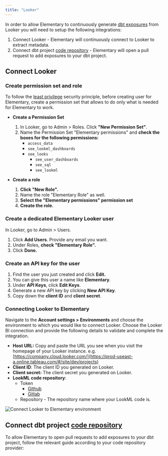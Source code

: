 ```yaml
---
title: "Looker"
---
```


In order to allow Elementary to continuously generate [dbt exposures](https://docs.getdbt.com/docs/build/exposures) from Looker you will need to setup the following integrations:

1. Connect Looker - Elementary will continuously connect to Looker to extract metadata.
2. Connect dbt project [code repository](/cloud/integrations/code-repo/connect-code-repo) - Elementary will open a pull request to add exposures to your dbt project.

## Connect Looker

### Create permission set and role

To follow the [least privilege](https://en.wikipedia.org/wiki/Principle_of_least_privilege) security principle, before creating user for Elementary, create a permission set that allows to do only what is needed for Elementary to work.

- **Create a Permission Set**

  1.  In Looker, go to Admin > Roles. Click **"New Permission Set"**.
  2.  Name the Permission Set "Elementary permissions" and **check the boxes for the following permissions:**
      - `access_data`
      - `see_lookml_dashboards`
      - `see_looks`
        - `see_user_dashboards`
        - `see_sql`
        - `see_lookml`

- **Create a role**

  1.  **Click "New Role".**
  2.  Name the role "Elementary Role" as well.
  3.  **Select the "**Elementary permissions**" permission set**
  4.  **Create the role.**

### Create a dedicated Elementary Looker user

In Looker, go to Admin > Users.

1. Click **Add Users**. Provide any email you want.
2. Under Roles, **check "Elementary Role".**
3. Click **Done.**

### Create an API key for the user

1. Find the user you just created and click **Edit.**
2. You can give this user a name like **Elementary**.
3. Under **API Keys**, click **Edit Keys**.
4. Generate a new API key by clicking **New API Key**.
5. Copy down the **client ID** and **client secret**.

### Connecting Looker to Elementary

Navigate to the **Account settings > Environments** and choose the environment to which you would like to connect Looker.
Choose the Looker BI connection and provide the following details to validate and complete the integration.

- **Host URL:** Copy and paste the URL you see when you visit the homepage of your Looker instance. e.g. [https://company.cloud.looker.com/](https://prod-useast-a.online.tableau.com/#/site/dev/projects)
- **Client ID**: The client ID you generated on Looker.
- **Client secret:** The client secret you generated on Looker.
- **LookML code repository**:
  - Token
    - [Github](https://docs.github.com/en/authentication/keeping-your-account-and-data-secure/managing-your-personal-access-tokens#creating-a-personal-access-token-classic)
    - [Gitlab](https://docs.gitlab.com/ee/user/project/settings/project_access_tokens.html)
  - Repository - The repository name where your LookML code is.

<Frame caption="Connect Looker to Elementary environment">
  <img
    src="https://res.cloudinary.com/diuctyblm/image/upload/v1690190406/looker_form_aegofu.png"
    alt="Connect Looker to Elementary environment"
  />
</Frame>

## Connect dbt project [code repository](/cloud/integrations/code-repo/connect-code-repo)

To allow Elementary to open pull requests to add exposures to your dbt project, follow the relevant guide according to your code repository provider:

<Snippet file="cloud/integrations/cards-groups/code-repo-cards.mdx" />
